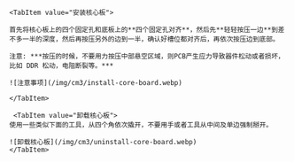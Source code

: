 <Tabs queryString="组装">

    <TabItem value="安装核心板">

    首先将核心板上的四个固定孔和底板上的**四个固定孔对齐**，然后先**轻轻按压一边**到差不多一半的深度，然后再按压另外的边到一半，确认好槽位都对齐后，再依次按压边到底部。

    注意: ***按压的时候，不要用力按压中部悬空区域，则PCB产生应力导致器件松动或者损坏，比如 DDR 松动，电阻断裂等。***

    ![注意事项](/img/cm3/install-core-board.webp)

    </TabItem>

     <TabItem value="卸载核心板">
    使用一些类似下面的工具，从四个角依次撬开，不要用手或者工具从中间及单边强制掰开。

    ![卸载核心板](/img/cm3/uninstall-core-board.webp)
    </TabItem>

</Tabs>

